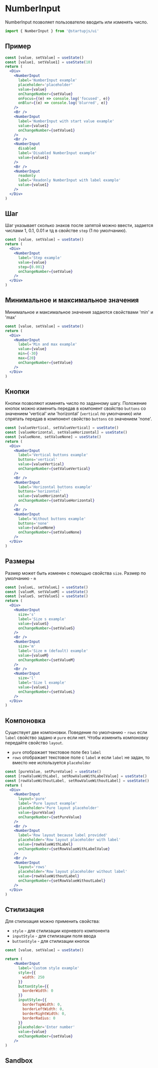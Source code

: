 
# NumberInput

NumberInput позволяет пользователю вводить или изменять число.

```jsx
import { NumberInput } from '@startupjs/ui'
```

## Пример

```jsx example
const [value, setValue] = useState()
const [value1, setValue1] = useState(10)
return (
  <Div>
    <NumberInput
      label='NumberInput example'
      placeholder='placeholder'
      value={value}
      onChangeNumber={setValue}
      onFocus={(e) => console.log('focused', e)}
      onBlur={(e) => console.log('blurred', e)}
    />
    <Br />
    <NumberInput
      label='NumberInput with start value example'
      value={value1}
      onChangeNumber={setValue1}
    />
    <Br />
    <NumberInput
      disabled
      label='Disabled NumberInput example'
      value={value1}
    />
    <Br />
    <NumberInput
      readonly
      label='Readonly NumberInput with label example'
      value={value1}
    />
  </Div>
)
```

## Шаг

Шаг указывает сколько знаков после запятой можно ввести, задается числами 1, 0.1, 0.01 и тд в свойстве `step` (1 по умолчанию).

```jsx example
const [value, setValue] = useState()
return (
  <Div>
    <NumberInput
      label='Step example'
      value={value}
      step={0.001}
      onChangeNumber={setValue}
    />
  </Div>
)
```

## Минимальное и максимальное значения

Минимальное и максимальное значения задаются свойствами 'min' и 'max'

```jsx example
const [value, setValue] = useState()
return (
  <Div>
    <NumberInput
      label='Min and max example'
      value={value}
      min={-30}
      max={20}
      onChangeNumber={setValue}
    />
  </Div>
)
```

## Кнопки

Кнопки позволяют изменять число по заданному шагу. Положение кнопок можно изменить передав в компонент свойство `buttons` со значением 'vertical' или 'horizontal'  (`vertical` по умолчанию) или спрятать передав в компонент свойство `buttons` со значением 'none'.

```jsx example
const [valueVertical, setValueVertical] = useState()
const [valueHorizontal, setValueHorizontal] = useState()
const [valueNone, setValueNone] = useState()
return (
  <Div>
    <NumberInput
      label='Vertical buttons example'
      buttons='vertical'
      value={valueVertical}
      onChangeNumber={setValueVertical}
    />
    <Br />
    <NumberInput
      label='Horizontal buttons example'
      buttons='horizontal'
      value={valueHorizontal}
      onChangeNumber={setValueHorizontal}
    />
    <Br />
    <NumberInput
      label='Without buttons example'
      buttons='none'
      value={valueNone}
      onChangeNumber={setValueNone}
    />
  </Div>
)
```

## Размеры

Размер может быть изменен с помощью свойства `size`. Размер по умолчанию - `m`

```jsx example
const [valueL, setValueL] = useState()
const [valueM, setValueM] = useState()
const [valueS, setValueS] = useState()
return (
  <Div>
    <NumberInput
      size='s'
      label='Size s example'
      value={valueS}
      onChangeNumber={setValueS}
    />
    <Br />
    <NumberInput
      size='m'
      label='Size m (default) example'
      value={valueM}
      onChangeNumber={setValueM}
    />
    <Br />
    <NumberInput
      size='l'
      label='Size l example'
      value={valueL}
      onChangeNumber={setValueL}
    />
  </Div>
)
```

## Компоновка

Существует две компоновки. Поведение по умолчанию - `rows` если `label` свойство задано и `pure` если нет. Чтобы изменить компоновку передайте свойство `layout`.

- `pure` отображает текстовое поле без `label`
- `rows` отображает текстовое поле с `label` и если `label` не задан, то вместо нее используется `placeholder`

```jsx example
const [pureValue, setPureValue] = useState()
const [rowValueWithLabel, setRowValueWithLabelValue] = useState()
const [rowValueWithoutLabel, setRowValueWithoutLabel] = useState()
return (
  <Div>
    <NumberInput
      layout='pure'
      label='Pure layout example'
      placeholder='Pure layout placeholder'
      value={pureValue}
      onChangeNumber={setPureValue}
    />
    <Br />
    <NumberInput
      label='Row layout because label provided'
      placeholder='Row layout placeholder with label'
      value={rowValueWithLabel}
      onChangeNumber={setRowValueWithLabelValue}
    />
    <Br />
    <NumberInput
      layout='rows'
      placeholder='Row layout placeholder without label'
      value={rowValueWithoutLabel}
      onChangeNumber={setRowValueWithoutLabel}
    />
  </Div>
)
```

## Стилизация

Для стилизация можно применить свойства:

- `style` - для стилизации корневого компонента
- `inputStyle` - для стилизации поля ввода
- `buttonStyle` - для стилизации кнопок


```jsx example
const [value, setValue] = useState()

return (
    <NumberInput
      label='Custom style example'
      style={{
        width: 250
      }}
      buttonStyle={{
        borderWidth: 0
      }}
      inputStyle={{
        borderTopWidth: 0,
        borderLeftWidth: 0,
        borderRightWidth: 0,
        borderRadius: 0
      }}
      placeholder='Enter number'
      value={value}
      onChangeNumber={setValue}
    />
)
```

## Sandbox

<Sandbox Component={NumberInput} />

